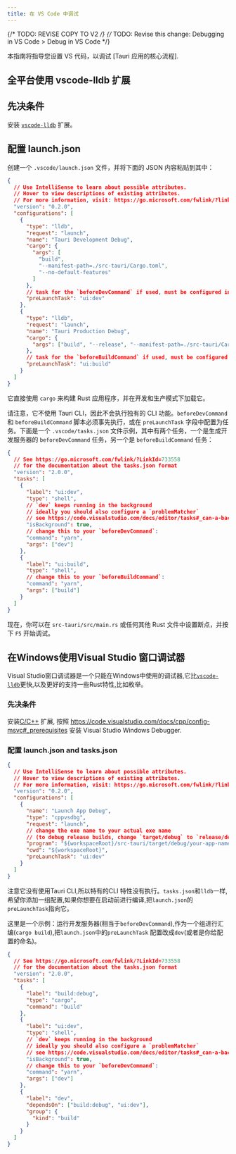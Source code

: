 ```yaml
---
title: 在 VS Code 中调试
---
```


{/* TODO: REVISE COPY TO V2 */}
{/* TODO: Revise this change: Debugging in VS Code > Debug in VS Code */}

本指南将指导您设置 VS 代码，以调试 [Tauri 应用的核心流程].

## 全平台使用 vscode-lldb 扩展

## 先决条件

安装 [`vscode-lldb`] 扩展。

[`vscode-lldb`]: https://marketplace.visualstudio.com/items?itemName=vadimcn.vscode-lldb

## 配置 launch.json

创建一个 `.vscode/launch.json` 文件，并将下面的 JSON 内容粘贴到其中：

```json title=".vscode/launch.json"
{
  // Use IntelliSense to learn about possible attributes.
  // Hover to view descriptions of existing attributes.
  // For more information, visit: https://go.microsoft.com/fwlink/?linkid=830387
  "version": "0.2.0",
  "configurations": [
    {
      "type": "lldb",
      "request": "launch",
      "name": "Tauri Development Debug",
      "cargo": {
        "args": [
          "build",
          "--manifest-path=./src-tauri/Cargo.toml",
          "--no-default-features"
        ]
      },
      // task for the `beforeDevCommand` if used, must be configured in `.vscode/tasks.json`
      "preLaunchTask": "ui:dev"
    },
    {
      "type": "lldb",
      "request": "launch",
      "name": "Tauri Production Debug",
      "cargo": {
        "args": ["build", "--release", "--manifest-path=./src-tauri/Cargo.toml"]
      },
      // task for the `beforeBuildCommand` if used, must be configured in `.vscode/tasks.json`
      "preLaunchTask": "ui:build"
    }
  ]
}
```

它直接使用 `cargo` 来构建 Rust 应用程序，并在开发和生产模式下加载它。

请注意，它不使用 Tauri CLI，因此不会执行独有的 CLI 功能。`beforeDevCommand` 和 `beforeBuildCommand` 脚本必须事先执行，或在 `preLaunchTask` 字段中配置为任务。下面是一个 `.vscode/tasks.json` 文件示例，其中有两个任务，一个是生成开发服务器的 `beforeDevCommand` 任务，另一个是 `beforeBuildCommand` 任务：

```json title=".vscode/tasks.json"
{
  // See https://go.microsoft.com/fwlink/?LinkId=733558
  // for the documentation about the tasks.json format
  "version": "2.0.0",
  "tasks": [
    {
      "label": "ui:dev",
      "type": "shell",
      // `dev` keeps running in the background
      // ideally you should also configure a `problemMatcher`
      // see https://code.visualstudio.com/docs/editor/tasks#_can-a-background-task-be-used-as-a-prelaunchtask-in-launchjson
      "isBackground": true,
      // change this to your `beforeDevCommand`:
      "command": "yarn",
      "args": ["dev"]
    },
    {
      "label": "ui:build",
      "type": "shell",
      // change this to your `beforeBuildCommand`:
      "command": "yarn",
      "args": ["build"]
    }
  ]
}
```

现在，你可以在 `src-tauri/src/main.rs` 或任何其他 Rust 文件中设置断点，并按下 `F5` 开始调试。

## 在Windows使用Visual Studio 窗口调试器

Visual Studio窗口调试器是一个只能在Windows中使用的调试器,它比[`vscode-lldb`]更快,以及更好的支持一些Rust特性,比如枚举。
### 先决条件

安装[C/C++](https://marketplace.visualstudio.com/items?itemName=ms-vscode.cpptools) 扩展, 按照 https://code.visualstudio.com/docs/cpp/config-msvc#_prerequisites 安装 Visual Studio Windows Debugger.

### 配置 launch.json and tasks.json

```json title=".vscode/launch.json"
{
  // Use IntelliSense to learn about possible attributes.
  // Hover to view descriptions of existing attributes.
  // For more information, visit: https://go.microsoft.com/fwlink/?linkid=830387
  "version": "0.2.0",
  "configurations": [
    {
      "name": "Launch App Debug",
      "type": "cppvsdbg",
      "request": "launch",
      // change the exe name to your actual exe name
      // (to debug release builds, change `target/debug` to `release/debug`)
      "program": "${workspaceRoot}/src-tauri/target/debug/your-app-name-here.exe",
      "cwd": "${workspaceRoot}",
      "preLaunchTask": "ui:dev"
    }
  ]
}
```

注意它没有使用Tauri CLI,所以特有的CLI 特性没有执行。`tasks.json`和`lldb`一样,希望你添加一组配置,如果你想要在启动前进行编译,把`launch.json`的 `preLaunchTask`指向它。

这里是一个示例：运行开发服务器(相当于`beforeDevCommand`),作为一个组进行汇编(`cargo build`),把`launch.json`中的`preLaunchTask` 配置改成`dev`(或者是你给配置的命名)。
```json title=".vscode/tasks.json"
{
  // See https://go.microsoft.com/fwlink/?LinkId=733558
  // for the documentation about the tasks.json format
  "version": "2.0.0",
  "tasks": [
    {
      "label": "build:debug",
      "type": "cargo",
      "command": "build"
    },
    {
      "label": "ui:dev",
      "type": "shell",
      // `dev` keeps running in the background
      // ideally you should also configure a `problemMatcher`
      // see https://code.visualstudio.com/docs/editor/tasks#_can-a-background-task-be-used-as-a-prelaunchtask-in-launchjson
      "isBackground": true,
      // change this to your `beforeDevCommand`:
      "command": "yarn",
      "args": ["dev"]
    },
    {
      "label": "dev",
      "dependsOn": ["build:debug", "ui:dev"],
      "group": {
        "kind": "build"
      }
    }
  ]
}
```

